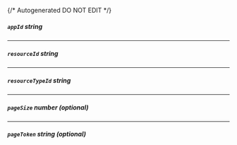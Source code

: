 {/* Autogenerated DO NOT EDIT  */}
##### `appId` _string_

---
##### `resourceId` _string_

---
##### `resourceTypeId` _string_

---
##### `pageSize` _number (optional)_

---
##### `pageToken` _string (optional)_


